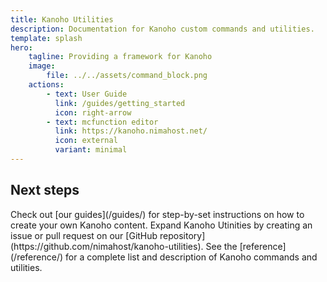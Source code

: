 ```yaml
---
title: Kanoho Utilities
description: Documentation for Kanoho custom commands and utilities.
template: splash
hero:
    tagline: Providing a framework for Kanoho
    image:
        file: ../../assets/command_block.png
    actions:
        - text: User Guide
          link: /guides/getting_started
          icon: right-arrow
        - text: mcfunction editor
          link: https://kanoho.nimahost.net/
          icon: external
          variant: minimal
---
```



<HomeNav />

## Next steps

<CardGrid stagger>
	<Card title="Guides" icon="open-book">
		Check out [our guides](/guides/) for step-by-set instructions on how to create your own
		Kanoho content.
	</Card>
	<Card title="Contribute" icon="pencil">
		Expand Kanoho Utinities by creating an issue or pull request on our [GitHub
		repository](https://github.com/nimahost/kanoho-utilities).
	</Card>
	<Card title="Reference" icon="document">
		See the [reference](/reference/) for a complete list and description of Kanoho commands and
		utilities.
	</Card>
</CardGrid>

